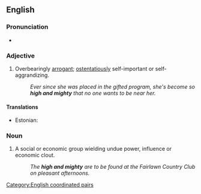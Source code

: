 ==English==

===Pronunciation===
* {{audio|en-au-high and mighty.ogg|Audio (AU)|lang=en}}

===Adjective===
{{en-adj|high and mightier|sup=high and mightiest|more}}
# {{lb|en|idiomatic}} Overbearingly [[arrogant]]; [[ostentatiously]] self-important or self-aggrandizing.
#: ''Ever since she was placed in the gifted program, she's become so '''high and mighty''' that no one wants to be near her.''

====Translations====
{{trans-top|overbearingly arrogant}}
* Estonian: {{t|et|ennasttäis}}
{{trans-mid}}
{{trans-bottom}}

===Noun===
{{en-plural noun}}

# {{lb|en|idiomatic}} A social or economic group wielding undue power, influence or economic clout.
#: ''The '''high and mighty''' are to be found at the Fairlawn Country Club on pleasant afternoons.''

[[Category:English coordinated pairs]]